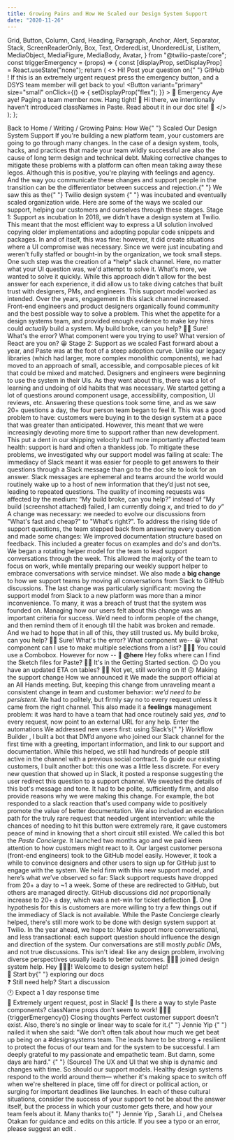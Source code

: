 ```yaml
---
title: Growing Pains and How We Scaled our Design System Support
date: "2020-11-26"
---
```



  Grid,
  Button,
  Column,
  Card,
  Heading,
  Paragraph,
  Anchor,
  Alert,
  Separator,
  Stack,
  ScreenReaderOnly,
  Box,
  Text,
  OrderedList,
  UnorderedList,
  ListItem,
  MediaObject,
  MediaFigure,
  MediaBody,
  Avatar,
} from "@twilio-paste/core";
const triggerEmergency = (props) => {
  const [displayProp, setDisplayProp] = React.useState("none");
  return (
    <>
      <Box display="flex" justifyContent="flex-end">
        <MediaObject as="div">
          <MediaBody>
            <Box
              as="div"
              color="colorText"
              backgroundColor="colorBackgroundUser"
              borderRadius="borderRadius20"
              borderBottomRightRadius="borderRadius0"
              fontSize="fontSize30"
              lineHeight="lineHeight20"
              padding="space30"
              maxWidth="size30"
            >
              Hi! Post your question on{" "}
              <Link href="//github.com/twilio-labs/paste/discussions" passHref>
                <Anchor>GitHub</Anchor>
              </Link>
              ! If this is an extremely urgent request press the emergency button,
              and a DSYS team member will get back to you!
              <Box marginTop="space20">
                <Button
                  variant="primary"
                  size="small"
                  onClick={() => {
                    setDisplayProp("flex");
                  }}
                >
                  🚨 Emergency
                </Button>
              </Box>
              <Box display={displayProp} marginTop="space40">
                Aye aye! Paging a team member now. Hang tight!
              </Box>
            </Box>
            <Text
              as="div"
              color="colorText"
              fontSize="fontSize50"
              marginTop="space10"
              textAlign="right"
            >
              🤖
            </Text>
          </MediaBody>
        </MediaObject>
      </Box>
      <Box display={displayProp} justifyContent="flex-end">
        <MediaObject as="div">
          <MediaBody>
            <Box
              as="div"
              color="colorText"
              backgroundColor="colorBackgroundUser"
              borderRadius="borderRadius20"
              borderBottomRightRadius="borderRadius0"
              fontSize="fontSize30"
              lineHeight="lineHeight20"
              padding="space30"
              maxWidth="size30"
            >
              Hi there, we intentionally haven't introduced classNames in Paste.
              Read about it in our doc site!
            </Box>
            <Text
              as="div"
              color="colorText"
              fontSize="fontSize50"
              marginTop="space10"
              textAlign="right"
            >
              🙂
            </Text>
          </MediaBody>
        </MediaObject>
      </Box>
    </>
  );
};

<Box marginBottom="space60">
  <Grid gutter="space40">
    <Column span={[12, 12, 4]} offset={[0, 0, 1]}>
      <Box>
        <Stack orientation="horizontal" spacing="space30">
          <Link href="/" passHref>
            <Anchor>
              <ScreenReaderOnly>Back to</ScreenReaderOnly> Home
            </Anchor>
          </Link>
          <Text as="span">/</Text>
          Writing
          <Text as="span">/</Text>
        </Stack>
      </Box>
      <Heading as="h1" variant="heading10">
        Growing Pains: How We{" "}
        <Box as="span" backgroundColor="colorBackgroundBrandHighlight">
          Scaled Our Design System Support
        </Box>
      </Heading>
    </Column>
  </Grid>
</Box>
<Grid gutter="space40">
  <Column span={[12, 12, 5]} offset={[0, 0, 1]}>
    <Paragraph>
      If you're building a new platform team, your customers are going to go
      through many changes. In the case of a design system, tools, hacks, and
      practices that made your team wildly successful are also the cause of long
      term design and technical debt. Making corrective changes to mitigate
      these problems with a platform can often mean taking away these legos.
      Although this is positive, you're playing with feelings and agency. And
      the way you communicate these changes and support people in the transition
      can be the differentiator between success and rejection.{" "}
    </Paragraph>
    <Paragraph>
      We saw this as the{" "}
      <Link href="//paste.twilio.design/" passHref>
        <Anchor>Twilio design system</Anchor>
      </Link>{" "}
      was incubated and eventually scaled organization wide. Here are some of
      the ways we scaled our support, helping our customers and ourselves
      through these stages.
    </Paragraph>
    <Heading as="h2" variant="heading20">
      Stage 1: Support as incubation
    </Heading>
    <Paragraph>
      In 2018, we didn’t have a design system at Twilio. This meant that the
      most efficient way to express a UI solution involved copying older
      implementations and adopting popular code snippets and packages. In and of
      itself, this was fine: however, it did create situations where a UI
      compromise was necessary.
    </Paragraph>
    <Paragraph>
      Since we were just incubating and weren't fully staffed or bought-in by
      the organization, we took small steps. One such step was the creation of a
      *help* slack channel. Here, no matter what your UI question was, we'd
      attempt to solve it. What's more, we wanted to solve it quickly. While
      this approach didn't allow for the best answer for each experience, it did
      allow us to take diving catches that built trust with designers, PMs, and
      engineers.
    </Paragraph>
    <Paragraph>
      This support model worked as intended. Over the years, engagement in this
      slack channel increased. Front-end engineers and product designers
      organically found community and the best possible way to solve a problem.
      This whet the appetite for a design systems team, and provided enough
      evidence to make key hires could <em>actually</em> build a system.
    </Paragraph>
  </Column>
  <Column span={[12, 12, 3]} offset={[0, 0, 1]}>
    <Stack orientation="vertical" spacing="space60">
      <Box display="flex" justifyContent="flex-start">
        <MediaObject as="div">
          <MediaBody>
            <Box
              as="div"
              color="colorTextInverse"
              backgroundColor="colorBackgroundInverse"
              borderRadius="borderRadius30"
              borderBottomLeftRadius="borderRadius0"
              fontSize="fontSize30"
              lineHeight="lineHeight20"
              padding="space30"
              maxWidth="size30"
            >
              My build broke, can you help?
            </Box>
            <Text
              as="div"
              color="colorText"
              fontSize="fontSize50"
              marginTop="space10"
            >
              🧒🏽
            </Text>
          </MediaBody>
        </MediaObject>
      </Box>
      <Box display="flex" justifyContent="flex-end">
        <MediaObject as="div">
          <MediaBody>
            <Box
              as="div"
              color="colorText"
              backgroundColor="colorBackgroundUser"
              borderRadius="borderRadius20"
              borderBottomRightRadius="borderRadius0"
              fontSize="fontSize30"
              lineHeight="lineHeight20"
              padding="space30"
              maxWidth="size30"
            >
              Sure! What's the error? What component were you trying to use?
              What version of React are you on?
            </Box>
            <Text
              as="div"
              color="colorText"
              fontSize="fontSize50"
              marginTop="space10"
              textAlign="right"
            >
              😀
            </Text>
          </MediaBody>
        </MediaObject>
      </Box>
    </Stack>
  </Column>
</Grid>
<Grid gutter="space40">
  <Column span={[12, 12, 5]} offset={[0, 0, 1]}>
    <Heading as="h2" variant="heading20">
      Stage 2: Support as we scaled
    </Heading>
    <Paragraph>
      Fast forward about a year, and Paste was at the foot of a steep adoption
      curve. Unlike our legacy libraries (which had larger, more complex
      monolithic components), we had moved to an approach of small, accessible,
      and composable pieces of kit that could be mixed and matched. Designers
      and engineers were beginning to use the system in their UIs. As they went
      about this, there was a lot of learning and undoing of old habits that was
      necessary. We started getting a lot of questions around component usage,
      accessibility, composition, UI reviews, etc. Answering these questions
      took some time, and as we saw 20+ questions a day, the four person team
      began to feel it.
    </Paragraph>
    <Paragraph>
      This was a good problem to have: customers were buying in to the design
      system at a pace that was greater than anticipated. However, this meant
      that we were increasingly devoting more time to support rather than new
      development. This put a dent in our shipping velocity but1 more
      importantly affected team health: support is hard and often a thankless
      job. To mitigate these problems, we investigated why our support model was
      failing at scale:
    </Paragraph>
    <UnorderedList>
      <ListItem>
        The immediacy of Slack meant it was easier for people to get answers to
        their questions through a Slack message than go to the doc site to look
        for an answer.
      </ListItem>
      <ListItem>
        Slack messages are ephemeral and teams around the world would routinely
        wake up to a host of new information that they’d just not see, leading
        to repeated questions.
      </ListItem>
      <ListItem>
        The quality of incoming requests was affected by the medium: “My build
        broke, can you help?” instead of “My build (screenshot attached) failed,
        I am currently doing <em>x</em>, and tried to do <em>y</em>”
      </ListItem>
    </UnorderedList>
    <Paragraph>
      A change was necessary: we needed to evolve our discussions from "What's
      fast and cheap?" to "What's right?". To address the rising tide of support
      questions, the team stepped back from answering every question and made
      some changes:
    </Paragraph>
    <UnorderedList>
      <ListItem>
        We improved documentation structure based on feedback. This included a
        greater focus on examples and do's and don'ts.
      </ListItem>
      <ListItem>
        We began a rotating helper model for the team to lead support
        conversations through the week. This allowed the majority of the team to
        focus on work, while mentally preparing our weekly support helper to
        embrace conversations with service mindset.
      </ListItem>
      <ListItem>
        We also made a <strong>big change</strong> to how we support teams by
        moving all conversations from Slack to GitHub discussions.
      </ListItem>
    </UnorderedList>
    <Paragraph>
      The last change was particularly significant: moving the support model
      from Slack to a new platform was more than a minor inconvenience. To many,
      it was a breach of trust that the system was founded on. Managing how our
      users felt about this change was an important criteria for success. We’d
      need to inform people of the change, and then remind them of it enough
      till the habit was broken and remade. And we had to hope that in all of
      this, they still trusted us.
    </Paragraph>
  </Column>
  <Column span={[12, 12, 3]} offset={[0, 0, 1]}>
    <Stack orientation="vertical" spacing="space60">
      <Box display="flex" justifyContent="flex-start">
        <MediaObject as="div">
          <MediaBody>
            <Box
              as="div"
              color="colorTextInverse"
              backgroundColor="colorBackgroundInverse"
              borderRadius="borderRadius30"
              borderBottomLeftRadius="borderRadius0"
              fontSize="fontSize30"
              lineHeight="lineHeight20"
              padding="space30"
              maxWidth="size30"
            >
              My build broke, can you help?
            </Box>
            <Text
              as="div"
              color="colorText"
              fontSize="fontSize50"
              marginTop="space10"
            >
              🧒🏽
            </Text>
          </MediaBody>
        </MediaObject>
      </Box>
      <Box display="flex" justifyContent="flex-end">
        <MediaObject as="div">
          <MediaBody>
            <Box
              as="div"
              color="colorText"
              backgroundColor="colorBackgroundUser"
              borderRadius="borderRadius20"
              borderBottomRightRadius="borderRadius0"
              fontSize="fontSize30"
              lineHeight="lineHeight20"
              padding="space30"
              maxWidth="size30"
            >
              Sure! What's the error? What component we--
            </Box>
            <Text
              as="div"
              color="colorText"
              fontSize="fontSize50"
              marginTop="space10"
              textAlign="right"
            >
              😀
            </Text>
          </MediaBody>
        </MediaObject>
      </Box>
      <Box display="flex" justifyContent="flex-start">
        <MediaObject as="div">
          <MediaBody>
            <Box
              as="div"
              color="colorTextInverse"
              backgroundColor="colorBackgroundInverse"
              borderRadius="borderRadius30"
              borderBottomLeftRadius="borderRadius0"
              fontSize="fontSize30"
              lineHeight="lineHeight20"
              padding="space30"
              maxWidth="size30"
            >
              What component can I use to make multiple selections from a list?
            </Box>
            <Text
              as="div"
              color="colorText"
              fontSize="fontSize50"
              marginTop="space10"
            >
              👩🏼‍🦰
            </Text>
          </MediaBody>
        </MediaObject>
      </Box>
      <Box display="flex" justifyContent="flex-end">
        <MediaObject as="div">
          <MediaBody>
            <Box
              as="div"
              color="colorText"
              backgroundColor="colorBackgroundUser"
              borderRadius="borderRadius20"
              borderBottomRightRadius="borderRadius0"
              fontSize="fontSize30"
              lineHeight="lineHeight20"
              padding="space30"
              maxWidth="size30"
            >
              You could use a Combobox. However for now --
            </Box>
            <Text
              as="div"
              color="colorText"
              fontSize="fontSize50"
              marginTop="space10"
              textAlign="right"
            >
              🙂
            </Text>
          </MediaBody>
        </MediaObject>
      </Box>
      <Box display="flex" justifyContent="flex-start">
        <MediaObject as="div">
          <MediaBody>
            <Box
              as="div"
              color="colorTextInverse"
              backgroundColor="colorBackgroundInverse"
              borderRadius="borderRadius30"
              borderBottomLeftRadius="borderRadius0"
              fontSize="fontSize30"
              lineHeight="lineHeight20"
              padding="space30"
              maxWidth="size30"
            >
              <strong>@here</strong> Hey folks where can I find the Sketch files
              for Paste?
            </Box>
            <Text
              as="div"
              color="colorText"
              fontSize="fontSize50"
              marginTop="space10"
            >
              👨🏻
            </Text>
          </MediaBody>
        </MediaObject>
      </Box>
      <Box display="flex" justifyContent="flex-end">
        <MediaObject as="div">
          <MediaBody>
            <Box
              as="div"
              color="colorText"
              backgroundColor="colorBackgroundUser"
              borderRadius="borderRadius20"
              borderBottomRightRadius="borderRadius0"
              fontSize="fontSize30"
              lineHeight="lineHeight20"
              padding="space30"
              maxWidth="size30"
            >
              It's in the Getting Started section.
            </Box>
            <Text
              as="div"
              color="colorText"
              fontSize="fontSize50"
              marginTop="space10"
              textAlign="right"
            >
              😐
            </Text>
          </MediaBody>
        </MediaObject>
      </Box>
      <Box display="flex" justifyContent="flex-start">
        <MediaObject as="div">
          <MediaBody>
            <Box
              as="div"
              color="colorTextInverse"
              backgroundColor="colorBackgroundInverse"
              borderRadius="borderRadius30"
              borderBottomLeftRadius="borderRadius0"
              fontSize="fontSize30"
              lineHeight="lineHeight20"
              padding="space30"
              maxWidth="size30"
            >
              Do you have an updated ETA on tables?
            </Box>
            <Text
              as="div"
              color="colorText"
              fontSize="fontSize50"
              marginTop="space10"
            >
              🧕🏼
            </Text>
          </MediaBody>
        </MediaObject>
      </Box>
      <Box display="flex" justifyContent="flex-end">
        <MediaObject as="div">
          <MediaBody>
            <Box
              as="div"
              color="colorText"
              backgroundColor="colorBackgroundUser"
              borderRadius="borderRadius20"
              borderBottomRightRadius="borderRadius0"
              fontSize="fontSize30"
              lineHeight="lineHeight20"
              padding="space30"
              maxWidth="size30"
            >
              Not yet, still working on it!
            </Box>
            <Text
              as="div"
              color="colorText"
              fontSize="fontSize50"
              marginTop="space10"
              textAlign="right"
            >
              😖
            </Text>
          </MediaBody>
        </MediaObject>
      </Box>
    </Stack>
  </Column>
</Grid>
<Grid gutter="space40">
  <Column span={[12, 12, 5]} offset={[0, 0, 1]}>
    <Heading as="h2" variant="heading20">
      Making the support change
    </Heading>
    <Heading as="h3" variant="heading40">
      How we announced it
    </Heading>
    <Paragraph>
      We made the support official at an All Hands meeting. But, keeping this
      change from unraveling meant a consistent change in team and customer
      behavior: <em>we’d need to be persistent</em>. We had to politely, but
      firmly say no to every request unless it came from the right channel. This
      also made it a <strong>feelings</strong> management problem: it was hard
      to have a team that had once routinely said <em>yes, and</em> to every
      request, now point to an external URL for any help.
    </Paragraph>
  </Column>
</Grid>
<Grid gutter="space40">
  <Column span={[12, 12, 5]} offset={[0, 0, 1]}>
    <Heading as="h3" variant="heading40">
      Enter the automations
    </Heading>
    <Paragraph>
      We addressed new users first: using Slack’s{" "}
      <Link href="//slack.com/features/workflow-automation" passHref>
        <Anchor showExternal>Workflow Builder</Anchor>
      </Link>
      , I built a bot that DM’d anyone who joined our Slack channel for the first
      time with a greeting, important information, and link to our support and documentation.
      While this helped, we still had hundreds of people still active in the channel
      with a previous social contract.
    </Paragraph>
    <Paragraph>
      To guide our existing customers, I built another bot: this one was a
      little less discrete. For every new question that showed up in Slack, it
      posted a response suggesting the user redirect this question to a support
      channel.
    </Paragraph>
    <Paragraph>
      We sweated the details of this bot's message and tone. It had to be
      polite, sufficiently firm, and also provide reasons why we were making
      this change. For example, the bot responded to a slack reaction that's
      used company wide to positively promote the value of better documentation.
      We also included an escalation path for the truly rare request that needed
      urgent intervention: while the chances of needing to hit this button were
      extremely rare, it gave customers peace of mind in knowing that a short
      circuit still existed.
    </Paragraph>
    <Paragraph>
      We called this bot the <em>Paste Concierge</em>. It launched two months
      ago and we paid keen attention to how customers might react to it. Our
      largest customer persona (front-end engineers) took to the GitHub model
      easily. However, it took a while to convince designers and other users to
      sign up for GitHub just to engage with the system. We held firm with this
      new support model, and here’s what we’ve observed so far:
    </Paragraph>
    <OrderedList>
      <ListItem>
        Slack support requests have dropped from 20+ a day to ~1 a week. Some of
        these are redirected to GitHub, but others are managed directly.
      </ListItem>
      <ListItem>
        GitHub discussions did <em>not</em> proportionally increase to 20+ a
        day, which was a net-win for ticket deflection 🎉. One hypothesis for
        this is customers are more willing to try a few things out if the
        immediacy of Slack is not available.
      </ListItem>
    </OrderedList>
    <Paragraph>
      While the Paste Concierge clearly helped, there's still more work to be
      done with design system support at Twilio. In the year ahead, we hope to:
    </Paragraph>
    <UnorderedList>
      <ListItem>
        Make support more conversational, and less transactional: each support
        question should influence the design and direction of the system.
      </ListItem>
      <ListItem>
        Our conversations are still mostly <em>public DMs</em>, and not true
        discussions. This isn't ideal: like any design problem, involving
        diverse perspectives usually leads to better outcomes.
      </ListItem>
    </UnorderedList>
  </Column>
  <Column span={[12, 12, 3]} offset={[0, 0, 1]}>
    <Stack orientation="vertical" spacing="space60">
      <Box display="flex" justifyContent="flex-start">
        <MediaObject as="div">
          <MediaBody>
            <Box
              as="div"
              color="colorTextInverse"
              backgroundColor="colorBackgroundInverse"
              borderRadius="borderRadius30"
              fontSize="fontSize30"
              lineHeight="lineHeight20"
              padding="space30"
              maxWidth="size30"
            >
              👩🏻‍🎤 joined design system help.
            </Box>
          </MediaBody>
        </MediaObject>
      </Box>
      <Box display="flex" justifyContent="flex-start">
        <MediaObject as="div">
          <MediaBody>
            <Box
              as="div"
              color="colorText"
              backgroundColor="colorBackgroundUser"
              borderRadius="borderRadius20"
              borderBottomRightRadius="borderRadius0"
              fontSize="fontSize30"
              lineHeight="lineHeight20"
              padding="space30"
            >
              Hey 👩🏻‍🎤! Welcome to design system help!
              <br />
              📖 Start by{" "}
              <Link href="//paste.twilio.design/" passHref>
                <Anchor>exploring our docs</Anchor>
              </Link>
              <br />❓ Still need help? <Link
                passHref
                href="//github.com/twilio-labs/paste/discussions"
              >
                <Anchor>Start a discussion</Anchor>
              </Link>
              <br />
              🕐 Expect a 1 day response time
              <br />
              🚨 Extremely urgent request, post in Slack!
            </Box>
            <Text
              as="div"
              color="colorText"
              fontSize="fontSize50"
              marginTop="space10"
              textAlign="right"
            >
              🤖
            </Text>
          </MediaBody>
        </MediaObject>
      </Box>
      <Box display="flex" justifyContent="flex-start">
        <MediaObject as="div">
          <MediaBody>
            <Box
              as="div"
              color="colorTextInverse"
              backgroundColor="colorBackgroundInverse"
              borderRadius="borderRadius30"
              borderBottomLeftRadius="borderRadius0"
              fontSize="fontSize30"
              lineHeight="lineHeight20"
              padding="space30"
              maxWidth="size30"
            >
              Is there a way to style Paste components? className props don't
              seem to work!
            </Box>
            <Text
              as="div"
              color="colorText"
              fontSize="fontSize50"
              marginTop="space10"
            >
              👩🏼‍🦰
            </Text>
          </MediaBody>
        </MediaObject>
      </Box>
      {triggerEmergency()}
    </Stack>
  </Column>
</Grid>
<Grid gutter="space40">
  <Column span={[12, 12, 5]} offset={[0, 0, 1]}>
    <Heading as="h2" variant="heading20">
      Closing thoughts
    </Heading>
    <Paragraph>
      Perfect customer support doesn't exist. Also, there's no single or linear
      way to scale for it.{" "}
      <Link href="//www.jennieyip.design/" passHref>
        <Anchor>Jennie Yip</Anchor>
      </Link>{" "}
      nailed it when she said:
    </Paragraph>
    <Box as="blockquote" paddingLeft={["space0", "space40", "space40"]}>
      <Text fontStyle="italic">
        "We don’t often talk about how much we get beat up being on a
        #designsystems team. The leads have to be strong + resilient to protect
        the focus of our team and for the system to be successful. I am deeply
        grateful to my passionate and empathetic team. But damn, some days are
        hard."
      </Text>{" "}
      <Link href="//twitter.com/jenniesyip/status/1278380817090150405" passHref>
        <Anchor>(Source)</Anchor>
      </Link>
    </Box>
    <Paragraph>
      The UX and UI that we ship is dynamic and changes with time. So should our
      support models. Healthy design systems respond to the world around them—
      whether it's making space to switch off when we're sheltered in place,
      time off for direct or political action, or surging for important
      deadlines like launches. In each of these cultural situations, consider
      the success of your support to not be about the answer itself, but the
      process in which your customer gets there, and how your team feels about
      it.
    </Paragraph>
    <Box as="section">
      <Separator orientation="horizontal" verticalSpacing="space50" />
      <Text as="p" fontSize="fontSize20">
        Many thanks to{" "}
        <Link href="//www.jennieyip.design/" passHref>
          <Anchor>Jennie Yip</Anchor>
        </Link>
        , <Link href="//heysarah.li/" passHref>
          <Anchor>Sarah Li</Anchor>
        </Link>, and <Link href="//chexee.me/" passHref>
          <Anchor>Chelsea Otakan</Anchor>
        </Link> for guidance and edits on this article. If you see a typo or an error,
        please <Link
          href="//github.com/aayushpi/dotfyi/blob/master/pages/writing/scaling_support.mdx"
          passHref
        >
          <Anchor showExternal>suggest an edit</Anchor>
        </Link>.
      </Text>
    </Box>
  </Column>
</Grid>
